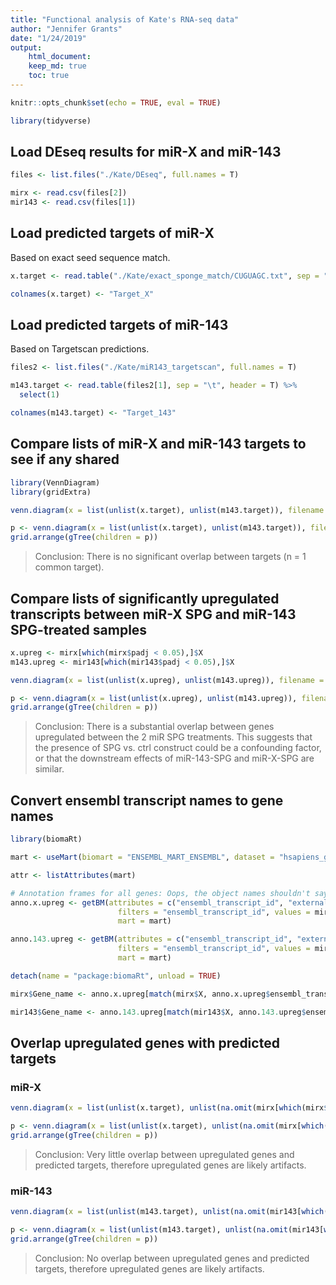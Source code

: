 ```yaml
---
title: "Functional analysis of Kate's RNA-seq data"
author: "Jennifer Grants"
date: "1/24/2019"
output: 
    html_document:
    keep_md: true
    toc: true
---
```


```r
knitr::opts_chunk$set(echo = TRUE, eval = TRUE)
```

```r
library(tidyverse)
```

## Load DEseq results for miR-X and miR-143  
```r
files <- list.files("./Kate/DEseq", full.names = T)

mirx <- read.csv(files[2])
mir143 <- read.csv(files[1])
```


## Load predicted targets of miR-X  
Based on exact seed sequence match.  
```r
x.target <- read.table("./Kate/exact_sponge_match/CUGUAGC.txt", sep = "\t")

colnames(x.target) <- "Target_X"
```


## Load predicted targets of miR-143  
Based on Targetscan predictions.  
```r
files2 <- list.files("./Kate/miR143_targetscan", full.names = T)

m143.target <- read.table(files2[1], sep = "\t", header = T) %>%
  select(1)

colnames(m143.target) <- "Target_143"
```



## Compare lists of miR-X and miR-143 targets to see if any shared  
```r
library(VennDiagram)
library(gridExtra)

venn.diagram(x = list(unlist(x.target), unlist(m143.target)), filename = "./Kate/functional_analysis_plots/Venn_Xtargets_143targets_pred.png", category.names = c("miR-X", "miR-143"), main = "Predicted miR targets", imagetype = "png", fill = c("dodgerblue", "firebrick"), cat.pos = c(0,0))

p <- venn.diagram(x = list(unlist(x.target), unlist(m143.target)), filename = NULL, category.names = c("miR-X", "miR-143"), main = "Predicted miR targets", imagetype = "png", fill = c("dodgerblue", "firebrick"), cat.pos = c(0,0))
grid.arrange(gTree(children = p))
```

> Conclusion: There is no significant overlap between targets (n = 1 common target).  


## Compare lists of significantly upregulated transcripts between miR-X SPG and miR-143 SPG-treated samples
```r
x.upreg <- mirx[which(mirx$padj < 0.05),]$X
m143.upreg <- mir143[which(mir143$padj < 0.05),]$X

venn.diagram(x = list(unlist(x.upreg), unlist(m143.upreg)), filename = "./Kate/functional_analysis_plots/Venn_Xtargets_143targets_DEseq.png", category.names = c("miR-X", "miR-143"), main = "Upregulated in DEseq (padj < 0.05)", imagetype = "png", fill = c("dodgerblue", "firebrick"), cat.pos = c(200,180))

p <- venn.diagram(x = list(unlist(x.upreg), unlist(m143.upreg)), filename = NULL, category.names = c("miR-X", "miR-143"), main = "Upregulated in DEseq (padj < 0.05)", imagetype = "png", fill = c("dodgerblue", "firebrick"), cat.pos = c(200,180))
grid.arrange(gTree(children = p))
```

> Conclusion: There is a substantial overlap between genes upregulated between the 2 miR SPG treatments. This suggests that the presence of SPG vs. ctrl construct could be a confounding factor, or that the downstream effects of miR-143-SPG and miR-X-SPG are similar.  


## Convert ensembl transcript names to gene names
```r
library(biomaRt)

mart <- useMart(biomart = "ENSEMBL_MART_ENSEMBL", dataset = "hsapiens_gene_ensembl")

attr <- listAttributes(mart)

# Annotation frames for all genes: Oops, the object names shouldn't say "upreg"
anno.x.upreg <- getBM(attributes = c("ensembl_transcript_id", "external_gene_name"),
                        filters = "ensembl_transcript_id", values = mirx$X,
                        mart = mart)

anno.143.upreg <- getBM(attributes = c("ensembl_transcript_id", "external_gene_name"),
                        filters = "ensembl_transcript_id", values = mir143$X,
                        mart = mart)

detach(name = "package:biomaRt", unload = TRUE)

mirx$Gene_name <- anno.x.upreg[match(mirx$X, anno.x.upreg$ensembl_transcript_id),]$external_gene_name

mir143$Gene_name <- anno.143.upreg[match(mir143$X, anno.143.upreg$ensembl_transcript_id),]$external_gene_name
```



## Overlap upregulated genes with predicted targets  
### miR-X  
```r
venn.diagram(x = list(unlist(x.target), unlist(na.omit(mirx[which(mirx$padj < 0.05),]$Gene_name))), filename = "./Kate/functional_analysis_plots/Venn_pred_vs_upreg_mirx.png", category.names = c("Predicted targets", "Upregulated in DEseq"), main = "miR-X", imagetype = "png", fill = c("dodgerblue", "firebrick"), cat.pos = c(180, 180))

p <- venn.diagram(x = list(unlist(x.target), unlist(na.omit(mirx[which(mirx$padj < 0.05),]$Gene_name))), filename = NULL, category.names = c("Predicted targets", "Upregulated in DEseq"), main = "miR-X", imagetype = "png", fill = c("dodgerblue", "firebrick"), cat.pos = c(180, 180))
grid.arrange(gTree(children = p))
```

> Conclusion: Very little overlap between upregulated genes and predicted targets, therefore upregulated genes are likely artifacts.



### miR-143  
```r
venn.diagram(x = list(unlist(m143.target), unlist(na.omit(mir143[which(mir143$padj < 0.05),]$Gene_name))), filename = "./Kate/functional_analysis_plots/Venn_pred_vs_upreg_mir143.png", category.names = c("Predicted targets", "Upregulated in DEseq"), main = "miR-143", imagetype = "png", fill = c("dodgerblue", "firebrick"), cat.pos = c(0, 0))

p <- venn.diagram(x = list(unlist(m143.target), unlist(na.omit(mir143[which(mir143$padj < 0.05),]$Gene_name))), filename = NULL, category.names = c("Predicted targets", "Upregulated in DEseq"), main = "miR-143", imagetype = "png", fill = c("dodgerblue", "firebrick"), cat.pos = c(0, 0))
grid.arrange(gTree(children = p))
```

> Conclusion: No overlap between upregulated genes and predicted targets, therefore upregulated genes are likely artifacts.
